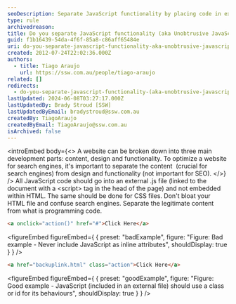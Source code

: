 ```yaml
---
seoDescription: Separate JavaScript functionality by placing code in external .js files and linking them to HTML pages with script tags, rather than embedding code within HTML.
type: rule
archivedreason:
title: Do you separate JavaScript functionality (aka Unobtrusive JavaScript)?
guid: f1b16439-54da-4f6f-85a8-c86aff65484e
uri: do-you-separate-javascript-functionality-aka-unobtrusive-javascript
created: 2012-07-24T22:02:36.000Z
authors:
  - title: Tiago Araujo
    url: https://ssw.com.au/people/tiago-araujo
related: []
redirects:
  - do-you-separate-javascript-functionality-(aka-unobtrusive-javascript)
lastUpdated: 2024-06-08T03:27:17.000Z
lastUpdatedBy: Brady Stroud [SSW]
lastUpdatedByEmail: bradystroud@ssw.com.au
createdBy: TiagoAraujo
createdByEmail: TiagoAraujo@ssw.com.au
isArchived: false
---
```


<introEmbed
  body={<>
A website can be broken down into three main development parts: content, design and functionality. To optimize a website for search engines, it's important to separate the content  (crucial for search engines) from design and functionality (not important for SEO).
  </>}
/>
All JavaScript code should go into an external .js file (linked to the document with a &lt;script&gt; tag in the head of the page) and not embedded within HTML. The same should be done for CSS files. Don't bloat your HTML file and confuse search engines. Separate the legitimate content from what is programming code.

```html
<a onclick="action()" href="#">Click Here</a>
```
<figureEmbed figureEmbed={ {
  preset: "badExample",
  figure: "Figure: Bad example - Never include JavaScript as inline attributes",
  shouldDisplay: true
} } />


```html
<a href="backuplink.html" class="action">Click Here</a>
```
<figureEmbed figureEmbed={ {
  preset: "goodExample",
  figure: "Figure: Good example - JavaScript (included in an external file) should use a class or id for its behaviours",
  shouldDisplay: true
} } />

